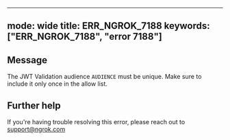 
---
mode: wide
title: ERR_NGROK_7188
keywords: ["ERR_NGROK_7188", "error 7188"]
---

## Message
The JWT Validation audience `AUDIENCE` must be unique. Make sure to include it only once in the allow list.




## Further help
If you're having trouble resolving this error, please reach out to [support@ngrok.com](mailto:support@ngrok.com?subject=Help%20with%20ERR_NGROK_7188)

